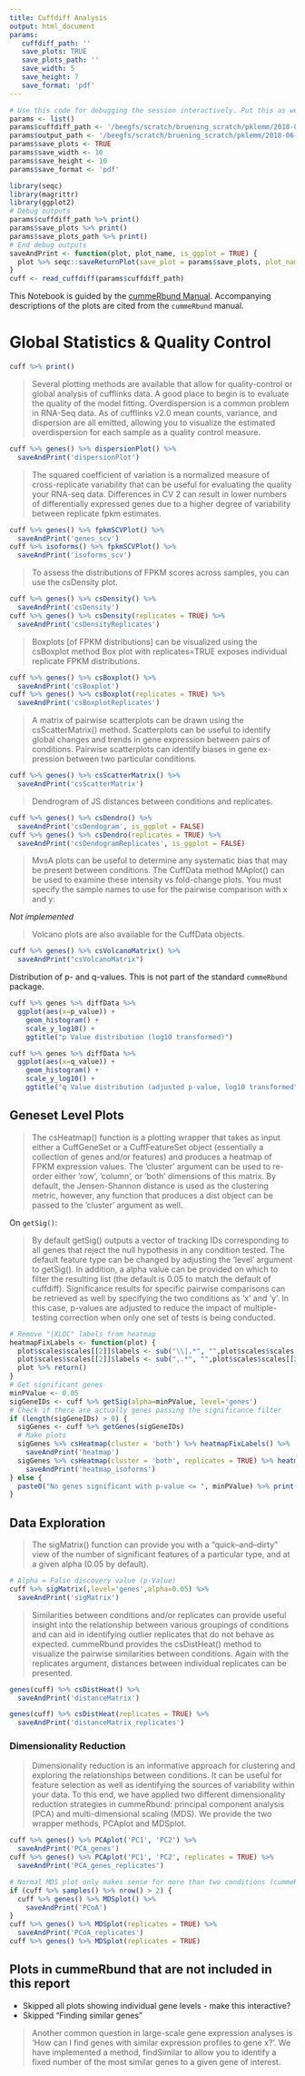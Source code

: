 ```yaml
---
title: Cuffdiff Analysis
output: html_document
params:
   cuffdiff_path: ''
   save_plots: TRUE
   save_plots_path: ''
   save_width: 5
   save_height: 7
   save_format: 'pdf'
---
```


```r
# Use this code for debugging the session interactively. Put this as well as the setup chunk to set everything up.
params <- list()
params$cuffdiff_path <- '/beegfs/scratch/bruening_scratch/pklemm/2018-06-johan-ruud-rnaseq-tuxedo/old_run/cuffdiff_output/RUUD'
params$output_path <- '/beegfs/scratch/bruening_scratch/pklemm/2018-06-johan-ruud-rnaseq-tuxedo/old_run/seqc_output/RUUD'
params$save_plots <- TRUE
params$save_width <- 10
params$save_height <- 10
params$save_format <- 'pdf'
```

```r
library(seqc)
library(magrittr)
library(ggplot2)
# Debug outputs
params$cuffdiff_path %>% print()
params$save_plots %>% print()
params$save_plots_path %>% print()
# End debug outputs
saveAndPrint <- function(plot, plot_name, is_ggplot = TRUE) {
  plot %>% seqc::saveReturnPlot(save_plot = params$save_plots, plot_name = plot_name, output_path = params$save_plots_path, is_ggplot = is_ggplot, save_width = save_width, save_height = save_height, save_format = save_format)
}
cuff <- read_cuffdiff(params$cuffdiff_path)
```

This Notebook is guided by the [cummeRbund Manual](https://www.bioconductor.org/packages/3.7/bioc/vignettes/cummeRbund/inst/doc/cummeRbund-manual.pdf). Accompanying descriptions of the plots are cited from the `cummeRbund` manual.

# Global Statistics & Quality Control

```r
cuff %>% print()
```

> Several plotting methods are available that allow for quality-control or global analysis of cufflinks data. A good place to begin is to evaluate the quality of the model fitting. Overdispersion is a common problem in RNA-Seq data. As of cufflinks v2.0 mean counts, variance, and dispersion are all emitted, allowing you to visualize the estimated overdispersion for each sample as a quality control measure.

```r
cuff %>% genes() %>% dispersionPlot() %>%
  saveAndPrint('dispersionPlot')
```

> The squared coefficient of variation is a normalized measure of cross-replicate variability that can be useful for evaluating the quality your RNA-seq data. Differences in CV 2 can result in lower numbers of differentially expressed genes due to a higher degree of variability between replicate fpkm estimates.

```r
cuff %>% genes() %>% fpkmSCVPlot() %>% 
  saveAndPrint('genes_scv')
cuff %>% isoforms() %>% fpkmSCVPlot() %>%
  saveAndPrint('isoforms_scv')
```

> To assess the distributions of FPKM scores across samples, you can use the csDensity plot.

```r
cuff %>% genes() %>% csDensity() %>%
  saveAndPrint('csDensity')
cuff %>% genes() %>% csDensity(replicates = TRUE) %>%
  saveAndPrint('csDensityReplicates')
```

> Boxplots [of FPKM distributions] can be visualized using the csBoxplot method
> Box plot with replicates=TRUE exposes individual replicate FPKM distributions.

```r
cuff %>% genes() %>% csBoxplot() %>% 
  saveAndPrint('csBoxplot')
cuff %>% genes() %>% csBoxplot(replicates = TRUE) %>%
  saveAndPrint('csBoxplotReplicates')
```

> A matrix of pairwise scatterplots can be drawn using the csScatterMatrix() method.
> Scatterplots can be useful to identify global changes and trends in gene expression between pairs of conditions.
> Pairwise scatterplots can identify biases in gene ex- pression between two particular conditions.

```r
cuff %>% genes() %>% csScatterMatrix() %>%
  saveAndPrint('csScatterMatrix')
```

> Dendrogram of JS distances between conditions and replicates.

```r
cuff %>% genes() %>% csDendro() %>%
  saveAndPrint('csDendogram', is_ggplot = FALSE)
cuff %>% genes() %>% csDendro(replicates = TRUE) %>%
  saveAndPrint('csDendogramReplicates', is_ggplot = FALSE)
```

> MvsA plots can be useful to determine any systematic bias that may be present between conditions. The CuffData method MAplot() can be used to examine these intensity vs fold-change plots. You must specify the sample names to use for the pairwise comparison with x and y:

*Not implemented*

> Volcano plots are also available for the CuffData objects.

```r
cuff %>% genes() %>% csVolcanoMatrix() %>%
  saveAndPrint("csVolcanoMatrix")
```

Distribution of p- and q-values. This is not part of the standard `cummeRbund` package.

```r
cuff %>% genes %>% diffData %>%
  ggplot(aes(x=p_value)) + 
    geom_histogram() +
    scale_y_log10() +
    ggtitle("p Value distribution (log10 transformed)")

cuff %>% genes %>% diffData %>%
  ggplot(aes(x=q_value)) + 
    geom_histogram() +
    scale_y_log10() +
    ggtitle("q Value distribution (adjusted p-value, log10 transformed")
```

## Geneset Level Plots

> The csHeatmap() function is a plotting wrapper that takes as input either a CuffGeneSet or a CuffFeatureSet object (essentially a collection of genes and/or features) and produces a heatmap of FPKM expression values. The ’cluster’ argument can be used to re-order either ’row’, ’column’, or ’both’ dimensions of this matrix. By default, the Jensen-Shannon distance is used as the clustering metric, however, any function that produces a dist object can be passed to the ’cluster’ argument as well.

On `getSig()`:

> By default getSig() outputs a vector of tracking IDs corresponding to all genes that reject the null hypothesis in any condition tested. The default feature type can be changed by adjusting the ’level’ argument to getSig(). In addition, a alpha value can be provided on which to filter the resulting list (the default is 0.05 to match the default of cuffdiff). Significance results for specific pairwise comparisons can be retrieved as well by specifying the two conditions as ’x’ and ’y’. In this case, p-values are adjusted to reduce the impact of multiple-testing correction when only one set of tests is being conducted.

```r
# Remove "|XLOC" labels from heatmap
heatmapFixLabels <- function(plot) {
  plot$scales$scales[[2]]$labels <- sub("\\|.*", "",plot$scales$scales[[2]]$labels)
  plot$scales$scales[[2]]$labels <- sub(",.*", "",plot$scales$scales[[2]]$labels)
  plot %>% return()
}
# Get significant genes
minPValue <- 0.05
sigGeneIDs <- cuff %>% getSig(alpha=minPValue, level='genes')
# Check if there are actually genes passing the significance filter
if (length(sigGeneIDs) > 0) {
  sigGenes <- cuff %>% getGenes(sigGeneIDs)
  # Make plots
  sigGenes %>% csHeatmap(cluster = 'both') %>% heatmapFixLabels() %>%
    saveAndPrint('heatmap')
  sigGenes %>% csHeatmap(cluster = 'both', replicates = TRUE) %>% heatmapFixLabels() %>%
    saveAndPrint('heatmap_isoforms')
} else {
  paste0("No genes significant with p-value <= ", minPValue) %>% print()
}
```

## Data Exploration

> The sigMatrix() function can provide you with a “quick–and–dirty” view of the number of significant features of a particular type, and at a given alpha (0.05 by default).

```r
# Alpha = False discovery value (p-Value)
cuff %>% sigMatrix(,level='genes',alpha=0.05) %>%
  saveAndPrint('sigMatrix')
```

> Similarities between conditions and/or replicates can provide useful insight into the relationship between various groupings of conditions and can aid in identifying outlier replicates that do not behave as expected. cummeRbund provides the csDistHeat() method to visualize the pairwise similarities between conditions. Again with the replicates argument, distances between individual replicates can be presented.

```r
genes(cuff) %>% csDistHeat() %>%
  saveAndPrint('distanceMatrix')

genes(cuff) %>% csDistHeat(replicates = TRUE) %>%
  saveAndPrint('distanceMatrix_replicates')
```

### Dimensionality Reduction

> Dimensionality reduction is an informative approach for clustering and exploring the relationships between conditions. It can be useful for feature selection as well as identifying the sources of variability within your data. To this end, we have applied two different dimensionality reduction strategies in cummeRbund: principal component analysis (PCA) and multi-dimensional scaling (MDS). We provide the two wrapper methods, PCAplot and MDSplot.

```r
cuff %>% genes() %>% PCAplot('PC1', 'PC2') %>%
  saveAndPrint('PCA_genes')
cuff %>% genes() %>% PCAplot('PC1', 'PC2', replicates = TRUE) %>%
  saveAndPrint('PCA_genes_replicates')
```

```r
# Normal MDS plot only makes sense for more than two conditions (cummeRbund calls conditions 'samples' and samples 'replicates'
if (cuff %>% samples() %>% nrow() > 2) {
  cuff %>% genes() %>% MDSplot() %>%
    saveAndPrint('PCoA')
}
cuff %>% genes() %>% MDSplot(replicates = TRUE) %>%
  saveAndPrint('PCoA_replicates')
cuff %>% genes() %>% MDSplot(replicates = TRUE)
```

## Plots in cummeRbund that are not included in this report

* Skipped all plots showing individual gene levels - make this interactive?
* Skipped "Finding similar genes"

> Another common question in large-scale gene expression analyses is ’How can I find genes with similar expression profiles to gene x?’. We have implemented a method, findSimilar to allow you to identify a fixed number of the most similar genes to a given gene of interest.